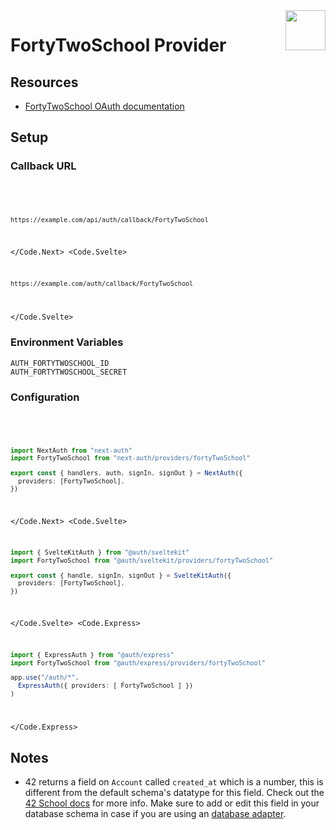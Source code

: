 
<img align="right" src="/img/providers/fortyTwoSchool.svg" height="64" width="64" />

# FortyTwoSchool Provider

## Resources

- [FortyTwoSchool OAuth documentation](https://api.intra.42.fr/apidoc/guides/web_application_flow)

## Setup

### Callback URL

<Code>
  <Code.Next>

```bash
https://example.com/api/auth/callback/FortyTwoSchool
```

  </Code.Next>
  <Code.Svelte>

```bash
https://example.com/auth/callback/FortyTwoSchool
```

  </Code.Svelte>
</Code>

### Environment Variables

```
AUTH_FORTYTWOSCHOOL_ID
AUTH_FORTYTWOSCHOOL_SECRET
```

### Configuration

<Code>
  <Code.Next>

```ts filename="/auth.ts"
import NextAuth from "next-auth"
import FortyTwoSchool from "next-auth/providers/fortyTwoSchool"

export const { handlers, auth, signIn, signOut } = NextAuth({
  providers: [FortyTwoSchool],
})
```

  </Code.Next>
  <Code.Svelte>

```ts filename="/src/auth.ts"
import { SvelteKitAuth } from "@auth/sveltekit"
import FortyTwoSchool from "@auth/sveltekit/providers/fortyTwoSchool"

export const { handle, signIn, signOut } = SvelteKitAuth({
  providers: [FortyTwoSchool],
})
```

  </Code.Svelte>
  <Code.Express>

```ts filename="/src/app.ts"
import { ExpressAuth } from "@auth/express"
import FortyTwoSchool from "@auth/express/providers/fortyTwoSchool"

app.use("/auth/*",
  ExpressAuth({ providers: [ FortyTwoSchool ] })
)
```

  </Code.Express>
</Code>

## Notes

- 42 returns a field on `Account` called `created_at` which is a number, this is different from the default schema's datatype for this field. Check out the [42 School docs](https://api.intra.42.fr/apidoc/guides/getting_started#make-basic-requests) for more info. Make sure to add or edit this field in your database schema in case if you are using an [database adapter](/getting-started/database).
